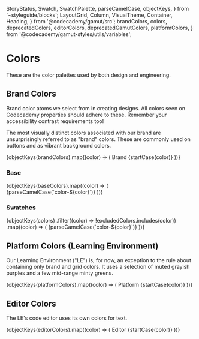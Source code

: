 
  StoryStatus,
  Swatch,
  SwatchPalette,
  parseCamelCase,
  objectKeys,
} from '~styleguide/blocks';
  LayoutGrid,
  Column,
  VisualTheme,
  Container,
  Heading,
} from '@codecademy/gamut/src';
  brandColors,
  colors,
  deprecatedColors,
  editorColors,
  deprecatedGamutColors,
  platformColors,
} from '@codecademy/gamut-styles/utils/variables';

<Meta title="Core/Foundations/Colors" component="Colors" />

# Colors

<StoryStatus status="stable" />

These are the color palettes used by both design and engineering.

## Brand Colors

Brand color atoms we select from in creating designs. All colors seen on
Codecademy properties should adhere to these. Remember your accessibility
contrast requirements too!

The most visually distinct colors associated with our brand are
unsurprisingly referred to as "brand" colors. These are commonly used on
buttons and as vibrant background colors.

<Story name="Brand">
  <LayoutGrid rowGap="md" columnGap="md">
    {objectKeys(brandColors).map((color) => (
      <Column key={color} size={{ xs: 6, sm: 3 }}>
        <Container flex={false}>
          <Heading as="h2" fontSize="xs">
            Brand {startCase(color)}
          </Heading>
          <Swatch
            name={`$brand-${parseCamelCase(color)}`}
            hex={brandColors[color]}
          />
        </Container>
      </Column>
    ))}
  </LayoutGrid>
</Story>

<br />

### Base

<Story name="Base">
  <LayoutGrid rowGap="md" columnGap="md">
    {objectKeys(baseColors).map((color) => (
      <Column key={color} size={{ xs: 6, sm: 3 }}>
        <Container flex={false}>
          <Heading as="h2" fontSize="xs">
            {parseCamelCase(`color-${color}`)}
          </Heading>
          <Swatch
            name={`$color-${parseCamelCase(color)}`}
            hex={baseColors[color]}
          />
        </Container>
      </Column>
    ))}
  </LayoutGrid>
</Story>

<br />

### Swatches

<Story name="Rest">
  <LayoutGrid rowGap="md" columnGap="md">
    {objectKeys(colors)
      .filter((color) => !excludedColors.includes(color))
      .map((color) => (
        <Column key={color} size={{ xs: 6, sm: 3 }}>
          <Container flex={false}>
            <Heading as="h2" fontSize="xs">
              {parseCamelCase(`color-${color}`)}
            </Heading>
            <SwatchPalette
              variablePrefix={`color-${color}`}
              data={colors[color]}
            />
          </Container>
        </Column>
      ))}
  </LayoutGrid>
</Story>

## Platform Colors (Learning Environment)

Our Learning Environment ("LE") is, for now, an exception to the rule
about containing only brand and grid colors. It uses a selection of muted
grayish purples and a few mid-range minty greens.

<Story name="Platform ">
  <LayoutGrid rowGap="md" columnGap="md">
    {objectKeys(platformColors).map((color) => (
      <Column key={color} size={{ xs: 6, sm: 3 }}>
        <Container flex={false}>
          <Heading as="h2" fontSize="xs">
            Platform {startCase(color)}
          </Heading>
          <SwatchPalette
            variablePrefix={`platform-${color}`}
            data={platformColors[color]}
          />
        </Container>
      </Column>
    ))}
  </LayoutGrid>
</Story>

## Editor Colors

The LE's code editor uses its own colors for text.

<Story name="Editor">
  <LayoutGrid rowGap="md" columnGap="md">
    {objectKeys(editorColors).map((color) => (
      <Column key={color} size={{ xs: 6, sm: 3 }}>
        <Container flex={false}>
          <Heading as="h2" fontSize="xs">
            Editor {startCase(color)}
          </Heading>
          <Swatch
            name={`color-editor-${parseCamelCase(color)}`}
            hex={editorColors[color]}
          />
        </Container>
      </Column>
    ))}
  </LayoutGrid>
</Story>
